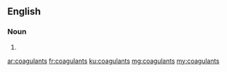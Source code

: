 ==English==

===Noun===
{{head|en|noun plural form}}

# {{plural of|coagulant|lang=en}}

[[ar:coagulants]]
[[fr:coagulants]]
[[ku:coagulants]]
[[mg:coagulants]]
[[my:coagulants]]